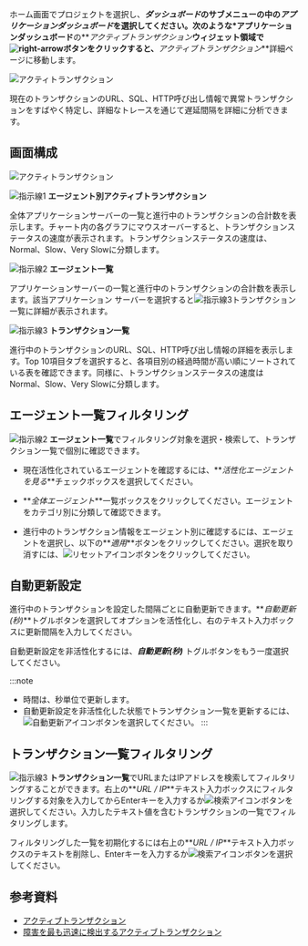 ホーム画面でプロジェクトを選択し、**_ダッシュボード_**のサブメニューの中の**_アプリケーションダッシュボード_**を選択してください。次のような**\*アプリケーションダッシュボード**の**_アクティブトランザクション_**ウィジェット領域で![right-arrow](/img/right-arrow.svg)ボタンをクリックすると、**_アクティブトランザクション_**詳細ページに移動します。

![アクティトランザクション](/img/apm-dashboard-active-tx.png)

現在のトランザクションのURL、SQL、HTTP呼び出し情報で異常トランザクションをすばやく特定し、詳細なトレースを通じて遅延間隔を詳細に分析できます。

## 画面構成

![アクティトランザクション](/img/dashboard-active-transaction.png)

![指示線1](/img/number-01.png) **エージェント別アクティブトランザクション**

全体アプリケーションサーバーの一覧と進行中のトランザクションの合計数を表示します。チャート内の各グラフにマウスオーバーすると、トランザクションステータスの速度が表示されます。トランザクションステータスの速度は、<span class='normal'>Normal</span>、<span class='slow'>Slow</span>、<span class='vslow'>Very Slow</span>に分類します。

![指示線2](/img/number-02.png) **エージェント一覧**

アプリケーションサーバーの一覧と進行中のトランザクションの合計数を表示します。該当アプリケーション サーバーを選択すると![指示線3](/img/number-03.png)トランザクション一覧に詳細が表示されます。

![指示線3](/img/number-03.png) **トランザクション一覧**

進行中のトランザクションのURL、SQL、HTTP呼び出し情報の詳細を表示します。Top 10項目タブを選択すると、各項目別の経過時間が高い順にソートされている表を確認できます。同様に、トランザクションステータスの速度は<span class='normal'>Normal</span>、<span class='slow'>Slow</span>、<span class='vslow'>Very Slow</span>に分類します。

## エージェント一覧フィルタリング

![指示線2](/img/number-02.png) **エージェント一覧**でフィルタリング対象を選択・検索して、トランザクション一覧で個別に確認できます。 

-   現在活性化されているエージェントを確認するには、**_活性化エージェントを見る_**チェックボックスを選択してください。

-   **_全体エージェント_**一覧ボックスをクリックしてください。エージェントをカテゴリ別に分類して確認できます。

-   進行中のトランザクション情報をエージェント別に確認するには、エージェントを選択し、以下の**_適用_**ボタンをクリックしてください。選択を取り消すには、![リセットアイコン](/img/ico-reset.svg)ボタンをクリックしてください。

## 自動更新設定

進行中のトランザクションを設定した間隔ごとに自動更新できます。**_自動更新(秒)_**トグルボタンを選択してオプションを活性化し、右のテキスト入力ボックスに更新間隔を入力してください。

自動更新設定を非活性化するには、**_自動更新(秒)_** トグルボタンをもう一度選択してください。

:::note

-   時間は、秒単位で更新します。
-   自動更新設定を非活性化した状態でトランザクション一覧を更新するには、![自動更新アイコン](/img/ico-refresh.png)ボタンを選択してください。
    :::

## トランザクション一覧フィルタリング

![指示線3](/img/number-03.png) **トランザクション一覧**でURLまたはIPアドレスを検索してフィルタリングすることができます。右上の**_URL / IP_**テキスト入力ボックスにフィルタリングする対象を入力してからEnterキーを入力するか![検索アイコン](/img/ico-search.svg)ボタンを選択してください。入力したテキスト値を含むトランザクションの一覧でフィルタリングします。

フィルタリングした一覧を初期化するには右上の**_URL / IP_**テキスト入力ボックスのテキストを削除し、Enterキーを入力するか![検索アイコン](/img/ico-search.svg)ボタンを選択してください。

## 参考資料

-   [アクティブトランザクション](https://brunch.co.kr/@leedongins/152)  
-   [障害を最も迅速に検出するアクティブトランザクション](https://brunch.co.kr/@leedongins/31)
